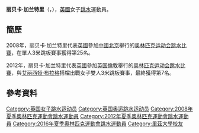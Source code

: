 {{noteTA|G1=Aquatics
|1=zh-cn:利兹; zh-hk:列斯; zh-tw:里茲}}
{{Infobox sportsperson
|image       = 
|caption     =
|name        = 丽贝卡·加兰特里
|english_name = Rebecca Gallantree
|full name    = {{lang|en|Becky Gallantree}}
|nickname    =
|birth_date  ={{birth_date_and_age|1984|8|19}}<ref name="BSwim">{{cite web|url=http://www.swimming.org/britishswimming/diving/world-class-podium/rebecca-gallantree/312|title=Becky Gallantree|publisher=British Swimming|deadurl=yes|archiveurl=https://archive.is/20150530063706/http://www.swimming.org/britishswimming/diving/world-class-podium/rebecca-gallantree/312|archivedate=2015-05-30|accessdate=2015-05-30}}</ref>
|birth_place = {{GBR}}[[切爾姆斯福德|切爾姆斯福德]]<ref name="BSwim"/>
|residence   = 
|height      = 
|weight      =
|retired     =
|country       = {{GBR}}
|sport         = [[跳水|跳水]]
|event         = 3米跳板
|rank          =
|club          = [[利兹|利兹]]
|collegeteam   =
|partner       = 
|formerpartner =
|coach         = Ady Hinchliffe
|medaltemplates= <!-- see [[Template:MedalRelatedTemplates|Template:MedalRelatedTemplates]] -->
<!--
{{MedalSport | 女子[[跳水|跳水]]}}
{{MedalCountry | {{GBR}}}}
-->
}}
'''丽贝卡·加兰特里'''（{{lang-en|'''Rebecca Gallantree'''}}，{{bd|1984年|8月19日|catIdx=Gallantree}}），[[英國|英國]]女子[[跳水|跳水]]運動員。

==簡歷==
2008年，丽贝卡·加兰特里代表[[2008年夏季奥林匹克运动会英国代表团|英國]]參加[[中國|中國]][[北京|北京]]舉行的[[2008年夏季奥林匹克运动会|奥林匹克运动会]][[2008年夏季奧林匹克運動會跳水比賽|跳水比賽]]，在單人3米跳板賽事獲得第25名。

2012年，丽贝卡·加兰特里代表[[2012年夏季奥林匹克运动会英国代表团|英國]]參加[[英国|英国]][[倫敦|倫敦]]舉行的[[2012年夏季奥林匹克运动会|奥林匹克运动会]][[2012年夏季奧林匹克運動會跳水比賽|跳水比賽]]，與[[艾丽西娅·布拉格|艾丽西娅·布拉格]]搭檔出戰女子雙人3米跳板賽事，最終獲得第7名。

==參考資料==
{{Reflist}}

{{世界游泳錦標賽跳水項目－團體賽}}

{{DEFAULTSORT:Gallantree, Rebecca}}
[[Category:英国女子跳水运动员|Category:英国女子跳水运动员]]
[[Category:英国奥运跳水运动员|Category:英国奥运跳水运动员]]
[[Category:2008年夏季奧林匹克運動會跳水運動員|Category:2008年夏季奧林匹克運動會跳水運動員]]
[[Category:2012年夏季奧林匹克運動會跳水運動員|Category:2012年夏季奧林匹克運動會跳水運動員]]
[[Category:2016年夏季奧林匹克運動會跳水運動員|Category:2016年夏季奧林匹克運動會跳水運動員]]
[[Category:里茲大學校友|Category:里茲大學校友]]